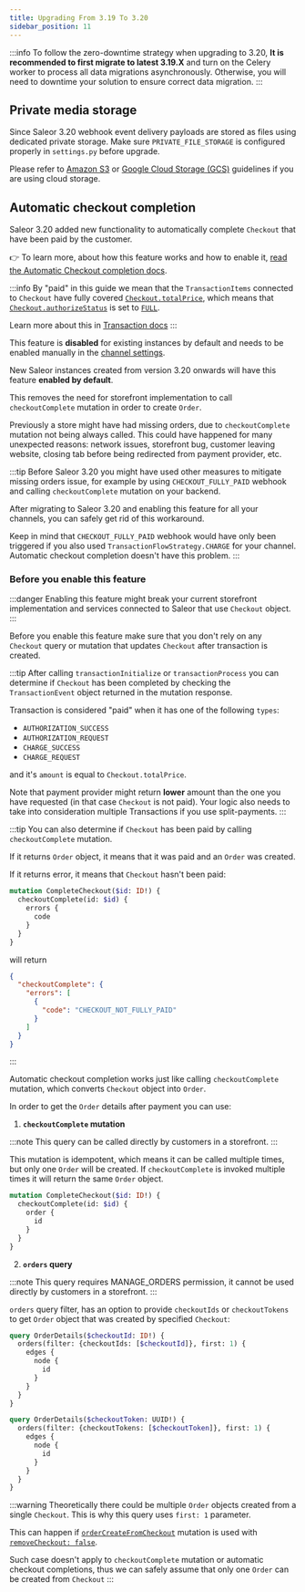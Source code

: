 ```yaml
---
title: Upgrading From 3.19 To 3.20
sidebar_position: 11
---
```


:::info
To follow the zero-downtime strategy when upgrading to 3.20, **It is recommended to first migrate to latest 3.19.X** and turn on the Celery worker to process all data migrations asynchronously.
Otherwise, you will need to downtime your solution to ensure correct data migration.
:::

## Private media storage

Since Saleor 3.20 webhook event delivery payloads are stored as files using dedicated private storage.
Make sure `PRIVATE_FILE_STORAGE` is configured properly in `settings.py` before upgrade. 

Please refer to [Amazon S3](../setup/media-s3) or [Google Cloud Storage (GCS)](../setup/media-gcs) guidelines if you are using cloud storage.

## Automatic checkout completion

Saleor 3.20 added new functionality to automatically complete `Checkout` that have been paid by the customer.

👉 To learn more, about how this feature works and how to enable it, [read the Automatic Checkout completion docs](/developer/payments/transactions.mdx#automatic-checkout-completion).

:::info
By "paid" in this guide we mean that the `TransactionItems` connected to `Checkout` have fully covered [`Checkout.totalPrice`](/api-reference/checkout/objects/checkout.mdx#checkouttotalpricetaxedmoney---), which means that [`Checkout.authorizeStatus`](/api-reference/checkout/objects/checkout.mdx#checkoutauthorizestatuscheckoutauthorizestatusenum---) is set to [`FULL`](/api-reference/checkout/enums/checkout-authorize-status-enum.mdx).

Learn more about this in [Transaction docs](/developer/payments/transactions.mdx#automatic-checkout-completion)
:::

This feature is **disabled** for existing instances by default and needs to be enabled manually in the [channel settings](/developer/channels/configuration.mdx#settings).

New Saleor instances created from version 3.20 onwards will have this feature **enabled by default**.

This removes the need for storefront implementation to call `checkoutComplete` mutation in order to create `Order`.

Previously a store might have had missing orders, due to `checkoutComplete` mutation not being always called. This could have happened for many unexpected reasons: network issues, storefront bug, customer leaving website, closing tab before being redirected from payment provider, etc.

:::tip
Before Saleor 3.20 you might have used other measures to mitigate missing orders issue, for example by using `CHECKOUT_FULLY_PAID` webhook and calling `checkoutComplete` mutation on your backend.

After migrating to Saleor 3.20 and enabling this feature for all your channels, you can safely get rid of this workaround.

Keep in mind that `CHECKOUT_FULLY_PAID` webhook would have only been triggered if you also used `TransactionFlowStrategy.CHARGE` for your channel. Automatic checkout completion doesn't have this problem.
:::


### Before you enable this feature


:::danger
Enabling this feature might break your current storefront implementation and services connected to Saleor that use `Checkout` object.
:::

Before you enable this feature make sure that you don't rely on any `Checkout` query or mutation that updates `Checkout` after transaction is created.

:::tip
After calling `transactionInitialize` or `transactionProcess` you can determine if `Checkout` has been completed by checking the `TransactionEvent` object returned in the mutation response.

Transaction is considered "paid" when it has one of the following `types`:

- `AUTHORIZATION_SUCCESS`
- `AUTHORIZATION_REQUEST`
- `CHARGE_SUCCESS`
- `CHARGE_REQUEST`

and it's `amount` is equal to `Checkout.totalPrice`.

Note that payment provider might return **lower** amount than the one you have requested (in that case `Checkout` is not paid). Your logic also needs to take into consideration multiple Transactions if you use split-payments.
:::

:::tip
You can also determine if `Checkout` has been paid by calling `checkoutComplete` mutation.

If it returns `Order` object, it means that it was paid and an `Order` was created.

If it returns error, it means that `Checkout` hasn't been paid:

```graphql
mutation CompleteCheckout($id: ID!) {
  checkoutComplete(id: $id) {
    errors {
      code
    }
  }
}
```

will return

```json
{
  "checkoutComplete": {
    "errors": [
      {
        "code": "CHECKOUT_NOT_FULLY_PAID"
      }
    ]
  }
}
```
:::

Automatic checkout completion works just like calling `checkoutComplete` mutation, which converts `Checkout` object into `Order`.

In order to get the `Order` details after payment you can use:

1. **`checkoutComplete` mutation**

:::note
This query can be called directly by customers in a storefront.
:::

This mutation is idempotent, which means it can be called multiple times, but only one `Order` will be created. If `checkoutComplete` is invoked multiple times it will return the same `Order` object.

```graphql
mutation CompleteCheckout($id: ID!) {
  checkoutComplete(id: $id) {
    order {
      id
    }
  }
}
```

2. **`orders` query**

:::note
This query requires <span class="badge badge--danger">MANAGE_ORDERS</span> permission, it cannot be used directly by customers in a storefront.
:::

`orders` query filter, has an option to provide `checkoutIds` or `checkoutTokens` to get `Order` object that was created by specified `Checkout`:

```graphql
query OrderDetails($checkoutId: ID!) {
  orders(filter: {checkoutIds: [$checkoutId]}, first: 1) {
    edges {
      node {
        id
      }
    }
  }
}
```

```graphql
query OrderDetails($checkoutToken: UUID!) {
  orders(filter: {checkoutTokens: [$checkoutToken]}, first: 1) {
    edges {
      node {
        id
      }
    }
  }
}
```

:::warning
Theoretically there could be multiple `Order` objects created from a single `Checkout`. This is why this query uses `first: 1` parameter.

This can happen if [`orderCreateFromCheckout`](/api-reference/orders/mutations/order-create-from-checkout.mdx) mutation is used with [`removeCheckout: false`](/api-reference/orders/mutations/order-create-from-checkout.mdx#ordercreatefromcheckoutremovecheckoutboolean--).

Such case doesn't apply to `checkoutComplete` mutation or automatic checkout completions, thus we can safely assume that only one `Order` can be created from `Checkout`
:::
